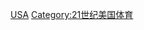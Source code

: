 {{Portal|美國}}
{{Year by category
|m=2
|c=0
|d=1
|y=2
|cat=美國體育
|sortkey=體育
|parent=各年份美國體育
|subcat=2012年美國
}}

[[Category:2012年各國體育|USA]]
[[Category:21世纪美国体育|Category:21世纪美国体育]]